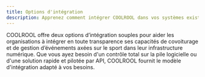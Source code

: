```yaml
---
title: Options d'intégration
description: Apprenez comment intégrer COOLROOL dans vos systèmes existants ou construire une solution personnalisée.
---
```


COOLROOL offre deux options d’intégration souples pour aider les organisations à intégrer en toute transparence ses capacités de covoiturage et de gestion d’événements axées sur le sport dans leur infrastructure numérique. Que vous ayez besoin d'un contrôle total sur la pile logicielle ou d'une solution rapide et pilotée par API, COOLROOL fournit le modèle d'intégration adapté à vos besoins.

<CardList cols={2}>
  <Card
    title="Source Code"
    icon="code"
    iconType="regular"
    iconSize="32px"
    link="/guides/technical-guides/integration-options/source-code-integration"
  />
  <Card
    title="API"
    icon="gear"
    iconType="regular"
    iconSize="32px"
    link="/guides/technical-guides/integration-options/api-integration/"
  />
</CardList>
